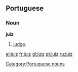 ==Portuguese==
===Noun===
'''juiz''' {{m}}
# [[judge]].

[[Category:Portuguese nouns]]

[[el:juiz]]
[[fr:juiz]]
[[gl:juiz]]
[[pt:juiz]]
[[ru:juiz]]